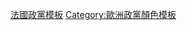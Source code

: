 <!---
For consistency, the name of this and similar categories use country/continent/regional names rather than adjectives or adjectivals, as some of these adjectives and adjectivals are less than straightforward (see [[List_of_adjectival_forms_of_place_names|List of adjectival forms of place names]]).
---->
{{template category |type=function}}

[[Category:法國政黨模板|]]
[[Category:歐洲政黨顏色模板|Category:歐洲政黨顏色模板]]